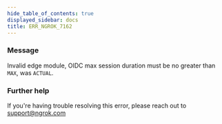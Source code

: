 ```yaml
---
hide_table_of_contents: true
displayed_sidebar: docs
title: ERR_NGROK_7162
---
```




### Message

Invalid edge module, OIDC max session duration must be no greater than `MAX`, was `ACTUAL`.

<ErrorDetails error="err_ngrok_7162" />

### Further help

If you're having trouble resolving this error, please reach out to [support@ngrok.com](mailto:support@ngrok.com?subject=Help%20with%20ERR_NGROK_7162)
